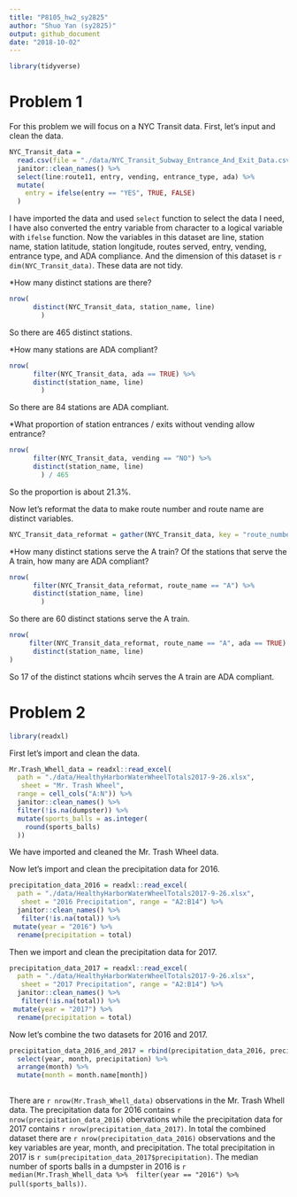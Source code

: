 ```yaml
---
title: "P8105_hw2_sy2825"
author: "Shuo Yan (sy2825)"
output: github_document
date: "2018-10-02"
---
```



```r
library(tidyverse)
```
# Problem 1
For this problem we will focus on a NYC Transit data. First, let's input and clean the data.

```r
NYC_Transit_data = 
  read.csv(file = "./data/NYC_Transit_Subway_Entrance_And_Exit_Data.csv") %>%
  janitor::clean_names() %>%
  select(line:route11, entry, vending, entrance_type, ada) %>%
  mutate(
    entry = ifelse(entry == "YES", TRUE, FALSE)
  )

```
I have imported the data and used `select` function to select the data I need, I have also converted the entry variable from character to a logical variable with `ifelse` function. Now the variables in this dataset are line, station name, station latitude, station longitude, routes served, entry, vending, entrance type, and ADA compliance. And the dimension of this dataset is `r dim(NYC_Transit_data)`. These data are not tidy.

*How many distinct stations are there?

```r
nrow(
      distinct(NYC_Transit_data, station_name, line)
        )
```
So there are 465 distinct stations.




*How many stations are ADA compliant?

```r
nrow(
      filter(NYC_Transit_data, ada == TRUE) %>%
      distinct(station_name, line)
        )
```
So there are 84 stations are ADA compliant.

*What proportion of station entrances / exits without vending allow entrance?


```r
nrow(
      filter(NYC_Transit_data, vending == "NO") %>%
      distinct(station_name, line)
        ) / 465 
```
So the proportion is about 21.3%.       

Now let's reformat the data to make route number and route name are distinct variables.

```r
NYC_Transit_data_reformat = gather(NYC_Transit_data, key = "route_number", value = "route_name", route1:route11)
```
*How many distinct stations serve the A train? Of the stations that serve the A train, how many are ADA compliant?

```r
nrow(
      filter(NYC_Transit_data_reformat, route_name == "A") %>%
      distinct(station_name, line)
        )
```
So there are 60 distinct stations serve the A train.

```r
nrow(
     filter(NYC_Transit_data_reformat, route_name == "A", ada == TRUE) %>%
      distinct(station_name, line)
)

```
So 17 of the distinct stations whcih serves the A train are ADA compliant.

# Problem 2

```r
library(readxl)
```

First let's import and clean the data.

```r
Mr.Trash_Whell_data = readxl::read_excel(
  path = "./data/HealthyHarborWaterWheelTotals2017-9-26.xlsx",
   sheet = "Mr. Trash Wheel",
  range = cell_cols("A:N")) %>%
  janitor::clean_names() %>%
  filter(!is.na(dumpster)) %>%
  mutate(sports_balls = as.integer(
    round(sports_balls)
  ))

```
We have imported and cleaned the Mr. Trash Wheel data.

Now let's import and clean the precipitation data for 2016.

```r
precipitation_data_2016 = readxl::read_excel(
  path = "./data/HealthyHarborWaterWheelTotals2017-9-26.xlsx",
   sheet = "2016 Precipitation", range = "A2:B14") %>%
  janitor::clean_names() %>%
   filter(!is.na(total)) %>%
 mutate(year = "2016") %>%
  rename(precipitation = total)

```


Then we import and clean the precipitation data for 2017.

```r
precipitation_data_2017 = readxl::read_excel(
  path = "./data/HealthyHarborWaterWheelTotals2017-9-26.xlsx",
   sheet = "2017 Precipitation", range = "A2:B14") %>%
  janitor::clean_names() %>%
   filter(!is.na(total)) %>%
 mutate(year = "2017") %>%
  rename(precipitation = total)

```
Now let's combine the two datasets for 2016 and 2017.

```r
precipitation_data_2016_and_2017 = rbind(precipitation_data_2016, precipitation_data_2017) %>%
  select(year, month, precipitation) %>%
  arrange(month) %>%
  mutate(month = month.name[month])
                                         
```
There are `r nrow(Mr.Trash_Whell_data)` observations in the Mr. Trash Whell data. The precipitation data for 2016 contains `r nrow(precipitation_data_2016)` obervations while the precipitation data for 2017 contains `r nrow(precipitation_data_2017)`. In total the combined dataset there are `r nrow(precipitation_data_2016)` observations and the key variables are year, month, and precipitation. The total precipitation in 2017 is `r sum(precipitation_data_2017$precipitation)`. The median number of sports balls in a dumpster in 2016 is `r median(Mr.Trash_Whell_data %>% 
filter(year == "2016") %>% 
pull(sports_balls))`.


